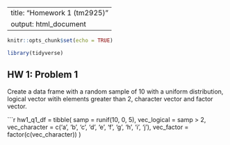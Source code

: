 
---
title: "Homework 1 (tm2925)"
output: html_document
---
```r
knitr::opts_chunk$set(echo = TRUE)

library(tidyverse)
```

## HW 1: Problem 1
Create a data frame with a random sample of 10 with a uniform distribution, logical vector witih elements greater than 2, character vector and factor vector.

```r
hw1_q1_df = tibble(
  samp = runif(10, 0, 5),
  vec_logical = samp > 2,
  vec_character = c('a', 'b', 'c', 'd', 'e', 'f', 'g', 'h', 'i', 'j'),
  vec_factor = factor(c(vec_character))
)

